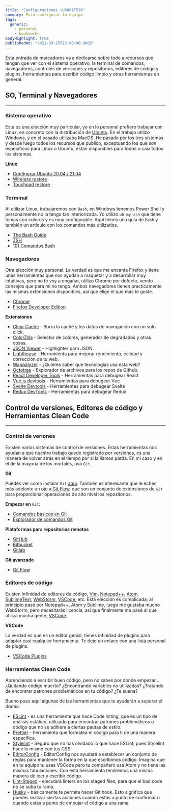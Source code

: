 ```yaml
---
title: "Configuraciones \U0001F516"
summary: Para configurar tu equipo
tags:
  generic:
    - personal
    - bookmarks
bodyHighlight: true
publishedAt: "2021-09-25T22:00:00.000Z"
---
```


Esta entrada de marcadores va a dedicarse sobre todo a recursos que tengan que ver con el sistema operativo, la terminal de comandos, navegadores, controles de versiones y repositorios, editores de código y plugins, herramientas para escribir código limpio y otras herramientas en general.

## SO, Terminal y Navegadores

---

### Sistema operativo

Esta es una elección muy particular, yo en lo personal prefiero trabajar con Linux, en concreto con la distribución de [Ubuntu](https://ubuntu.com/). En el trabajo utilizo Windows, y en el pasado utilizaba MacOS. He pasado por los tres sistemas y desde luego todos los recursos que publico, exceptuando los que son específicos para Linux o Ubuntu, están disponibles para todos o casi todos los sistemas.

**Linux**

- [Configurar Ubuntu 20.04 / 21.04](/blog/linux/configurar-ubuntu)
- [Wireless restore](https://askubuntu.com/questions/1182722/intel-wireless-ac-9462-not-working-w-18-04-lts)
- [Touchpad restore](https://askubuntu.com/questions/528293/is-there-a-way-to-restart-the-touchpad-driver)

### Terminal

Al utilizar Linux, trabajaremos con `Bash`, en Windows tenemos Power Shell y personalmente no la tengo tan interiorizada. Yo utilizo `oh my zsh` que tiene temas con colores y es muy configurable. Aquí tienes una guía de `Bash` y también un artículo con los comandos más utilizados.

- [The Bash Guide](https://guide.bash.academy/)
- [ZSH](https://ohmyz.sh/)
- [101 Comandos Bash](/blog/linux/101-comandos-bash)

### Navegadores

Otra elección muy personal. La verdad es que me encanta Firefox y tiene unas herramientas que nos ayudan a maquetar y a desarrollar muy intuitivas, pero no te voy a engañar, utilizo Chrome por defecto, vendo consejos que para mi no tengo. Ambos navegadores tienen practicamente las mismas extensiones disponibles, así que elige el que más te guste.

- [Chrome](https://www.google.com/chrome/)
- [Firefox Developer Edition](https://www.mozilla.org/en-US/firefox/developer/)

**Extensiones**

- [Clear Cache](https://chrome.google.com/webstore/detail/clear-cache/cppjkneekbjaeellbfkmgnhonkkjfpdn?hl=en) - Borra la caché y los datos de navegación con un solo click.
- [ColorZilla](https://chrome.google.com/webstore/detail/colorzilla/bhlhnicpbhignbdhedgjhgdocnmhomnp?hl=en) - Selector de colores, generador de degradados y otras cosas.
- [JSON Viewer](https://chrome.google.com/webstore/detail/json-viewer/gbmdgpbipfallnflgajpaliibnhdgobh?hl=en) - Highlighter para JSON.
- [Lighthouse](https://chrome.google.com/webstore/detail/lighthouse/blipmdconlkpinefehnmjammfjpmpbjk?hl=en) - Herramienta para mejorar rendimiento, calidad y corrección de tu web.
- [Wappalyzer](https://www.google.com/chrome/) - ¿Quieres saber que tecnologías usa esta web?
- [Octotree](https://chrome.google.com/webstore/detail/octotree-github-code-tree/bkhaagjahfmjljalopjnoealnfndnagc?hl=en) - Explorador de archivos para los repos de Github.
- [React Developer Tools](https://chrome.google.com/webstore/detail/react-developer-tools/fmkadmapgofadopljbjfkapdkoienihi?hl=en) - Herramientas para debugear React
- [Vue.js devtools](https://chrome.google.com/webstore/detail/vuejs-devtools/nhdogjmejiglipccpnnnanhbledajbpd?hl=en) - Herramientas para debugear Vue
- [Svelte Devtools](https://chrome.google.com/webstore/detail/svelte-devtools/ckolcbmkjpjmangdbmnkpjigpkddpogn?hl=en) - Herramientas para debugear Svelte
- [Redux DevTools](https://chrome.google.com/webstore/detail/redux-devtools/lmhkpmbekcpmknklioeibfkpmmfibljd?hl=en) - Herramientas para debugear Redux

## Control de versiones, Editores de código y Herramientas Clean Code

---

### Control de veriones

Existen varios sistemas de control de versiones. Estas herramientas nos ayudan a que nuestro trabajo quede registrado por versiones, es una manera de volver atrás en el tiempo por si la liamos parda. En mi caso y en el de la mayoría de los mortales, uso `Git`.

**Git**

Puedes ver como instalar `Git` [aquí](https://www.notion.so/blog/linux/configurar-ubuntu#git). También es interesante que le eches más adelante un ojo a [Git Flow](https://danielkummer.github.io/git-flow-cheatsheet/), que son un conjunto de extensiones de `Git` para proporcionar operaciones de alto nivel los repositorios.

**Empezar en** `Git`**:**

- [Comandos básicos en Git](https://github.com/susannalles/MinimalEditions/wiki/Lista-Comandos-Git)
- [Explorador de comandos Git](https://gitexplorer.com/)

**Plataformas para repositorios remotos**

- [GitHub](https://github.com/)
- [Bitbucket](https://bitbucket.org/)
- [Gitlab](https://about.gitlab.com/)

**Git avanzado**

- [Git Flow](https://danielkummer.github.io/git-flow-cheatsheet/)

### Editores de código

Existen infinidad de editores de código, [Vim](https://www.vim.org/), [Notepad++](https://notepad-plus-plus.org/downloads/), [Atom](https://atom.io/), [SublimeText](https://www.sublimetext.com/), [WebStorm](https://www.jetbrains.com/webstorm/), [VSCode](https://code.visualstudio.com/), etc. Está elección es complicada; al principio pasé por Notepad++, Atom y Sublime, luego me gustaba mucho WebStorm, pero necesitarás licencia, así que finalmente me pasé al que utiliza mucha gente, [VSCode](https://code.visualstudio.com/).

**VSCode**

La verdad es que es un editor genial, tienes infinidad de plugins para adaptar casi cualquier herramienta. Te dejo un enlace con una lista personal de plugins.

- [VSCode Plugins](/blog/vscode/plugins)

### Herramientas Clean Code

Aprendiendo a escribir buen código, pero no sabes por dónde empezar... ¿Quitando código muerto? ¿Encontrando variables no utilizadas? ¿Tratando de encontrar patrones problemáticos en tu código? ¿Te suena?

Bueno pues aquí algunas de las herramientas que te ayudarán a superar el drama:

- [ESLint](https://eslint.org/) - es una herramiente que hace Code linting, que es un tipo de análisis estático, utilizado para encontrar patrones problemáticos o código que no se adhiere a ciertas pautas de estilo.
- [Prettier](https://prettier.io/) - herramienta que formatea el código para ti de una manera específica.
- [Stylelint](https://stylelint.io/) - Seguro que no has olvidado lo que hace ESLint, pues Stylelint hace lo mismo con tus CSS.
- [EditorConfig](https://editorconfig.org/) - EditorConfig nos ayudará a establecer un conjunto de reglas para mantener la forma en la que escribimos código. Imagina que en tu equipo tu usas VSCode pero tu compañero usa Atom y no tiene las mismas tabulaciones. Con esta herramienta tendremos una misma manera de leer y escribir código.
- [Lint-Staged](https://github.com/okonet/lint-staged) - ejecutará linters en los staged files, para que el bad code no se suba tu rama.
- [Husky](https://github.com/typicode/husky) - básicamente te permite hacer Git hook. Esto significa que puedes realizar ciertas acciones cuando estás a punto de confirmar o cuando estás a punto de empujar el código a una rama.
